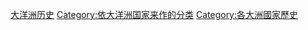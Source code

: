 {{Categories by country|nocat}}

[[Category:大洋洲历史|]]
[[Category:依大洋洲国家来作的分类|Category:依大洋洲国家来作的分类]]
[[Category:各大洲國家歷史|Category:各大洲國家歷史]]